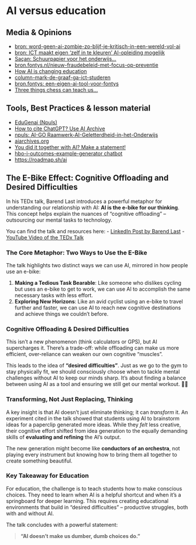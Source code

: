 # AI versus education

## Media & Opinions

- [bron: word-geen-ai-zombie-zo-blijf-je-kritisch-in-een-wereld-vol-ai](https://bron.fontys.nl/word-geen-ai-zombie-zo-blijf-je-kritisch-in-een-wereld-vol-ai/)
- [bron: ICT maakt eigen 'zelf in te kleuren' AI-opleiding mogelijk](https://bron.fontys.nl/ict-maakt-eigen-zelf-in-te-kleuren-ai-opleiding)
- [Saçan: Schuurpapier voor het onderwijs...](https://www.linkedin.com/posts/erdincsacan_schuurpapier-voor-het-onderwijs-in-tijdperk-activity-7342444607244234753-ZhL1/?rcm=ACoAAAO9wtwB4Z7xeD6SerWNj2fZLPXwKUSCRk4)
- [bron.fontys.nl/nieuw-fraudebeleid-met-focus-op-preventie](https://bron.fontys.nl/nieuw-fraudebeleid-met-focus-op-preventie/)
- [How AI is changing education](https://www.youtube.com/watch?v=OaEk-ZYzh80)
- [column-mark-de-graaf-ga-ict-studeren](https://www.hbo-i.nl/nieuws/column-mark-de-graaf-ga-ict-studeren/)
- [bron.fontys: een-eigen-ai-tool-voor-fontys](https://bron.fontys.nl/een-eigen-ai-tool-voor-fontys/)
- [Three things chess can teach us...](https://substack.nomoremarking.com/p/three-things-chess-can-teach-us-about)

## Tools, Best Practices & lesson material

- [EduGenai (Npuls)](https://npuls.nl/edugenai/)
- [How to cite ChatGPT? Use AI Archive](https://medium.com/@kcao0228/how-to-cite-chatgpt-use-a-i-archives-bc254cb006d1)
- [npuls: AI-GO Raamwerk-AI-Geletterdheid-in-het-Onderwijs](https://npuls.nl/wp-content/uploads/2025/07/AI-GO.-Raamwerk-AI-Geletterdheid-in-het-Onderwijs.pdf)
- [aiarchives.org](https://aiarchives.org/)
- [You did it together with AI? Make a statement!](https://mmmlabel.tech/)
- [hbo-i-outcomes-example-generator chatbot](https://chatgpt.com/g/g-FZWlHuaZh-hbo-i-outcomes-example-generator)
- [https://roadmap.sh/ai](https://roadmap.sh/ai)


## The E-Bike Effect: Cognitive Offloading and Desired Difficulties

In his TEDx talk, Barend Last introduces a powerful metaphor for understanding our relationship with AI: **AI is the e-bike for our thinking**. This concept helps explain the nuances of "cognitive offloading" – outsourcing our mental tasks to technology.

You can find the talk and resources here:
- [LinkedIn Post by Barend Last](https://www.linkedin.com/posts/barendlast_ai-cognitieve-uitbesteding-ugcPost-7382072227355213826-Kt_5)
- [YouTube Video of the TEDx Talk](https://youtu.be/5q8v2vcqzIQ)

### The Core Metaphor: Two Ways to Use the E-Bike

The talk highlights two distinct ways we can use AI, mirrored in how people use an e-bike:

1.  **Making a Tedious Task Bearable**: Like someone who dislikes cycling but uses an e-bike to get to work, we can use AI to accomplish the same necessary tasks with less effort.
2.  **Exploring New Horizons**: Like an avid cyclist using an e-bike to travel further and faster, we can use AI to reach new cognitive destinations and achieve things we couldn't before.

### Cognitive Offloading & Desired Difficulties

This isn't a new phenomenon (think calculators or GPS), but AI supercharges it. There's a trade-off: while offloading can make us more efficient, over-reliance can weaken our own cognitive "muscles".

This leads to the idea of **"desired difficulties"**. Just as we go to the gym to stay physically fit, we should consciously choose when to tackle mental challenges without AI to keep our minds sharp. It's about finding a balance between using AI as a tool and ensuring we still get our mental workout. 🧠💪

### Transforming, Not Just Replacing, Thinking

A key insight is that AI doesn't just eliminate thinking; it can *transform* it. An experiment cited in the talk showed that students using AI to brainstorm ideas for a paperclip generated more ideas. While they *felt* less creative, their cognitive effort shifted from idea generation to the equally demanding skills of **evaluating and refining** the AI's output.

The new generation might become like **conductors of an orchestra**, not playing every instrument but knowing how to bring them all together to create something beautiful.

### Key Takeaway for Education

For education, the challenge is to teach students how to make conscious choices. They need to learn when AI is a helpful shortcut and when it's a springboard for deeper learning. This requires creating educational environments that build in "desired difficulties" – productive struggles, both with and without AI.

The talk concludes with a powerful statement:

> **"AI doesn't make us dumber, dumb choices do."**


